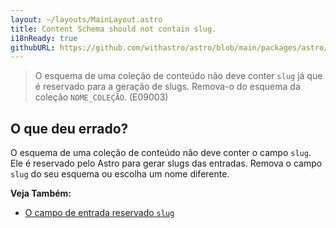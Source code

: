 ```yaml
---
layout: ~/layouts/MainLayout.astro
title: Content Schema should not contain slug.
i18nReady: true
githubURL: https://github.com/withastro/astro/blob/main/packages/astro/src/core/errors/errors-data.ts
---
```


> O esquema de uma coleção de conteúdo não deve conter `slug` já que é reservado para a geração de slugs. Remova-o do esquema da coleção `NOME_COLEÇÃO`. (E09003)

## O que deu errado?

O esquema de uma coleção de conteúdo não deve conter o campo `slug`. Ele é reservado pelo Astro para gerar slugs das entradas. Remova o campo `slug` do seu esquema ou escolha um nome diferente.

**Veja Também:**
-  [O campo de entrada reservado `slug`](/pt-br/guides/content-collections/)


